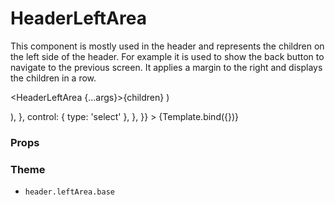 
<Meta title="Components/Header/HeaderLeftArea" component={HeaderLeftArea} />

# HeaderLeftArea

This component is mostly used in the header and represents the children on the left side of the header. For example it is used to show the back button to navigate to the previous screen.
It applies a margin to the right and displays the children in a row.

  <HeaderLeftArea {...args}>{children}</HeaderLeftArea>
)

<Canvas>
  <Story
    name="Default"
    args={{ children: 'HeaderButtonIcon' }}
    argTypes={{
      children: {
        options: ['HeaderButtonIcon'],
        mapping: {
          HeaderButtonIcon: (
            <HeaderButtonIcon
              icon={IconArrowBack}
              label="Back"
              onClick={action('onClick')}
            />
          ),
        },
        control: { type: 'select' },
      },
    }}
  >
    {Template.bind({})}
  </Story>
</Canvas>

### Props

<ArgsTable story="Default" />

### Theme

- `header.leftArea.base`
